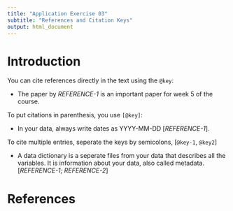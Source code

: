 ```yaml
---
title: "Application Exercise 03"
subtitle: "References and Citation Keys"
output: html_document
---
```


# Introduction

You can cite references directly in the text using the `@key`:

- The paper by *REFERENCE-1* is an important paper for week 5 of the course.

To put citations in parenthesis, you use `[@key]`:

- In your data, always write dates as YYYY-MM-DD [*REFERENCE-1*].

To cite multiple entries, seperate the keys by semicolons, [`@key-1`, `@key2`]

- A data dictionary is a seperate files from your data that describes all the variables. It is information about your data, also called metadata. [*REFERENCE-1*; *REFERENCE-2*]

# References

